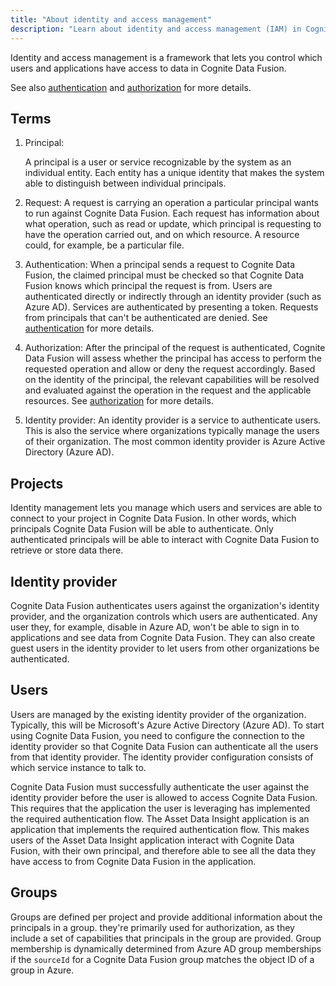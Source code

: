 ```yaml
---
title: "About identity and access management"
description: "Learn about identity and access management (IAM) in Cognite Data Fusion (CDF), including authentication, authorization, identity providers, users, and groups."
---
```


Identity and access management is a framework that lets you control which users and applications have access to data in Cognite Data Fusion.

See also [authentication](authentication.md) and [authorization](authorization.md) for more details.

## Terms

1. Principal:

   A principal is a user or service recognizable by the system as an individual entity. Each entity has a unique identity that makes the system able to distinguish between individual principals.

2. Request:
   A request is carrying an operation a particular principal wants to run against Cognite Data Fusion. Each request has information about what operation, such as read or update, which principal is requesting to have the operation carried out, and on which resource. A resource could, for example, be a particular file.

3. Authentication:
   When a principal sends a request to Cognite Data Fusion, the claimed principal must be checked so that Cognite Data Fusion knows which principal the request is from. Users are authenticated directly or indirectly through an identity provider (such as Azure AD). Services are authenticated by presenting a token. Requests from principals that can't be authenticated are denied. See [authentication](authentication.md) for more details.

4. Authorization:
   After the principal of the request is authenticated, Cognite Data Fusion will assess whether the principal has access to perform the requested operation and allow or deny the request accordingly. Based on the identity of the principal, the relevant capabilities will be resolved and evaluated against the operation in the request and the applicable resources. See [authorization](authorization.md) for more details.

5. Identity provider:
   An identity provider is a service to authenticate users. This is also the service where organizations typically manage the users of their organization. The most common identity provider is Azure Active Directory (Azure AD).

## Projects

Identity management lets you manage which users and services are able to connect to your project in Cognite Data Fusion. In other words, which principals Cognite Data Fusion will be able to authenticate. Only authenticated principals will be able to interact with Cognite Data Fusion to retrieve or store data there.

## Identity provider

Cognite Data Fusion authenticates users against the organization's identity provider, and the organization controls which users are authenticated. Any user they, for example, disable in Azure AD, won't be able to sign in to applications and see data from Cognite Data Fusion. They can also create guest users in the identity provider to let users from other organizations be authenticated.

## Users

Users are managed by the existing identity provider of the organization. Typically, this will be Microsoft's Azure Active Directory (Azure AD). To start using Cognite Data Fusion, you need to configure the connection to the identity provider so that Cognite Data Fusion can authenticate all the users from that identity provider. The identity provider configuration consists of which service instance to talk to.

Cognite Data Fusion must successfully authenticate the user against the identity provider before the user is allowed to access Cognite Data Fusion. This requires that the application the user is leveraging has implemented the required authentication flow. The Asset Data Insight application is an application that implements the required authentication flow. This makes users of the Asset Data Insight application interact with Cognite Data Fusion, with their own principal, and therefore able to see all the data they have access to from Cognite Data Fusion in the application.

## Groups

Groups are defined per project and provide additional information about the principals in a group. they're primarily used for authorization, as they include a set of capabilities that principals in the group are provided. Group membership is dynamically determined from Azure AD group memberships if the `sourceId` for a Cognite Data Fusion group matches the object ID of a group in Azure.

